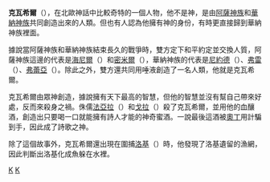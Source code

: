 '''克瓦希爾'''（{{lang|en|Kvasir}}），在北歐神話中比較奇特的一個人物，他不是神，是由[[阿薩神族|阿薩神族]]和[[華納神族|華納神族]]共同創造出來的人類。但也有人認為他擁有神的身份，有時更直接歸到華納神族裡面。

據說當阿薩神族和華納神族結束長久的戰爭時，雙方定下和平約定並交換人質，阿薩神族這邊的代表是[[海尼爾|海尼爾]]（{{lang|en|Honir}}）和[[密米爾|密米爾]]（{{lang|en|Mimir}}），華納神族的代表是[[尼約德|尼約德]]（{{lang|en|Njord}}）、[[弗雷|弗雷]]（{{lang|en|Freyr}}）、[[弗蕾亞|弗蕾亞]]（{{lang|en|Freya}}）。除此之外，雙方還共同用唾液創造了一名人類，他就是克瓦希爾。

克瓦希爾由眾神創造，據說擁有天下最高的智慧，但他的智慧並沒有幫自己帶來好處，反而來殺身之禍。侏儒[[法亞拉|法亞拉]]（{{lang|en|Fjalar}}）和[[戈拉|戈拉]]（{{lang|en|Galar}}）殺了克瓦希爾，並用他的血釀酒，創造出只要喝一口就能擁有詩人才能的神奇蜜酒。一說最後這酒被[[奧丁|奧丁]]用計騙到手，因此成了詩歌之神。

除了這個故事外，克瓦希爾還出現在圍捕[[洛基|洛基]]（{{lang|en|Loki}}）時，他發現了洛基遺留的漁網，因此判斷出洛基化成魚躲在水裡。

{{北歐神話}}

[[Category:北歐神祇|K]]
[[Category:知識之神|K]]
